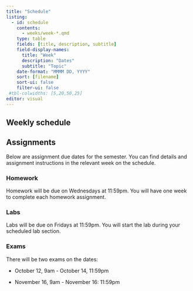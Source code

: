 ```yaml
---
title: "Schedule"
listing:
  - id: schedule
    contents:
      - weeks/week-*.qmd
    type: table
    fields: [title, description, subtitle]
    field-display-names:
      title: "Week"
      description: "Dates"
      subtitle: "Topic"
    date-format: "MMMM DD, YYYY"
    sort: [filename]
    sort-ui: false
    filter-ui: false
 #tbl-colwidths: [5,20,50,25]
editor: visual
---
```


## Weekly schedule

::: {#schedule}
:::

## Assignments

Below are assignment due dates for the semester.
You can find details and assignment instructions in the relevant week on the schedule.

### Homework

Homework will be due on Wednesdays at 11:59pm.
You will have one week to complete each homework assignment.

### Labs

Labs will be due on Fridays at 11:59pm.
You will start the lab during your scheduled lab section.

### Exams

There will be two exams on the dates:

-   October 12, 9am - October 14, 11:59pm

-   November 16, 9am - November 16: 11:59pm
